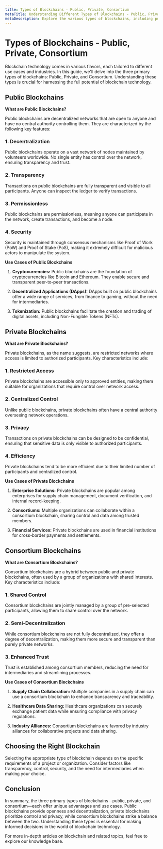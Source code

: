 ```yaml
---
title: Types of Blockchains - Public, Private, Consortium
metaTitle: Understanding Different Types of Blockchains - Public, Private, and Consortium
metaDescription: Explore the various types of blockchains, including public, private, and consortium blockchains. Learn how they differ and their respective use cases.
---
```


# Types of Blockchains - Public, Private, Consortium

Blockchain technology comes in various flavors, each tailored to different use cases and industries. In this guide, we'll delve into the three primary types of blockchains: Public, Private, and Consortium. Understanding these types is crucial for harnessing the full potential of blockchain technology.

## Public Blockchains

**What are Public Blockchains?**

Public blockchains are decentralized networks that are open to anyone and have no central authority controlling them. They are characterized by the following key features:

### 1. Decentralization

Public blockchains operate on a vast network of nodes maintained by volunteers worldwide. No single entity has control over the network, ensuring transparency and trust.

### 2. Transparency

Transactions on public blockchains are fully transparent and visible to all participants. Anyone can inspect the ledger to verify transactions.

### 3. Permissionless

Public blockchains are permissionless, meaning anyone can participate in the network, create transactions, and become a node.

### 4. Security

Security is maintained through consensus mechanisms like Proof of Work (PoW) and Proof of Stake (PoS), making it extremely difficult for malicious actors to manipulate the system.

**Use Cases of Public Blockchains**

1. **Cryptocurrencies:** Public blockchains are the foundation of cryptocurrencies like Bitcoin and Ethereum. They enable secure and transparent peer-to-peer transactions.

2. **Decentralized Applications (DApps):** DApps built on public blockchains offer a wide range of services, from finance to gaming, without the need for intermediaries.

3. **Tokenization:** Public blockchains facilitate the creation and trading of digital assets, including Non-Fungible Tokens (NFTs).

## Private Blockchains

**What are Private Blockchains?**

Private blockchains, as the name suggests, are restricted networks where access is limited to authorized participants. Key characteristics include:

### 1. Restricted Access

Private blockchains are accessible only to approved entities, making them suitable for organizations that require control over network access.

### 2. Centralized Control

Unlike public blockchains, private blockchains often have a central authority overseeing network operations.

### 3. Privacy

Transactions on private blockchains can be designed to be confidential, ensuring that sensitive data is only visible to authorized participants.

### 4. Efficiency

Private blockchains tend to be more efficient due to their limited number of participants and centralized control.

**Use Cases of Private Blockchains**

1. **Enterprise Solutions:** Private blockchains are popular among enterprises for supply chain management, document verification, and internal record-keeping.

2. **Consortiums:** Multiple organizations can collaborate within a consortium blockchain, sharing control and data among trusted members.

3. **Financial Services:** Private blockchains are used in financial institutions for cross-border payments and settlements.

## Consortium Blockchains

**What are Consortium Blockchains?**

Consortium blockchains are a hybrid between public and private blockchains, often used by a group of organizations with shared interests. Key characteristics include:

### 1. Shared Control

Consortium blockchains are jointly managed by a group of pre-selected participants, allowing them to share control over the network.

### 2. Semi-Decentralization

While consortium blockchains are not fully decentralized, they offer a degree of decentralization, making them more secure and transparent than purely private networks.

### 3. Enhanced Trust

Trust is established among consortium members, reducing the need for intermediaries and streamlining processes.

**Use Cases of Consortium Blockchains**

1. **Supply Chain Collaboration:** Multiple companies in a supply chain can use a consortium blockchain to enhance transparency and traceability.

2. **Healthcare Data Sharing:** Healthcare organizations can securely exchange patient data while ensuring compliance with privacy regulations.

3. **Industry Alliances:** Consortium blockchains are favored by industry alliances for collaborative projects and data sharing.

## Choosing the Right Blockchain

Selecting the appropriate type of blockchain depends on the specific requirements of a project or organization. Consider factors like transparency, control, security, and the need for intermediaries when making your choice.

## Conclusion

In summary, the three primary types of blockchains—public, private, and consortium—each offer unique advantages and use cases. Public blockchains provide openness and decentralization, private blockchains prioritize control and privacy, while consortium blockchains strike a balance between the two. Understanding these types is essential for making informed decisions in the world of blockchain technology.

For more in-depth articles on blockchain and related topics, feel free to explore our knowledge base.
